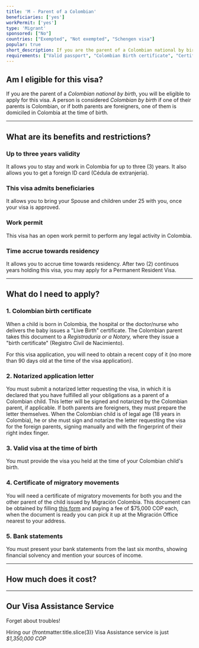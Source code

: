 ```yaml
---
title: 'M - Parent of a Colombian'
beneficiaries: ['yes']
workPermit: ['yes']
type: 'Migrant'
sponsored: ["No"]
countries: ["Exempted", "Not exempted", "Schengen visa"]
popular: true
short_description: If you are the parent of a Colombian national by birth, you will be eligible to apply for this visa.
requirements: ["Valid passport", "Colombian Birth certificate", "Certificate of Migratory Movements", "Notarized Request Letter"]
---
```


## Am I eligible for this visa?

If you are the parent of a *Colombian national by birth*, you will be eligible to apply for this visa.
A person is considered *Colombian by birth* if one of their parents is Colombian, or if both parents are foreigners, one of them is domiciled in Colombia at the time of birth.

---

## What are its benefits and restrictions?

### Up to three years validity

It allows you to stay and work in Colombia for up to three (3) years. It also allows you to get a foreign ID card (Cédula de extranjería).

### This visa admits beneficiaries

It allows you to bring your Spouse and children under 25 with you, once your visa is approved. 

### Work permit

This visa has an open work permit to perform any legal activity in Colombia.

### Time accrue towards residency

It allows you to accrue time towards residency. After two (2) continuos years holding this visa, you may apply for a Permanent Resident Visa. 

---

## What do I need to apply?

### 1. Colombian birth certificate

When a child is born in Colombia, the hospital or the doctor/nurse who delivers the baby issues a "Live Birth" certificate. The Colombian parent takes this document to a *Registraduría or a Notary,* where they issue a "birth certificate" (Registro Civil de Nacimiento).

For this visa application, you will need to obtain a recent copy of it (no more than 90 days old at the time of the visa application).

### 2. Notarized application letter

You must submit a notarized letter requesting the visa, in which it is declared that you have fulfilled all your obligations as a parent of a Colombian child. This letter will be signed and notarized by the Colombian parent, if applicable.
If both parents are foreigners, they must prepare the letter themselves.
When the Colombian child is of legal age (18 years in Colombia), he or she must sign and notarize the letter requesting the visa for the foreign parents, signing manually and with the fingerprint of their right index finger.

### 3. Valid visa at the time of birth

You must provide the visa you held at the time of your Colombian child's birth.

### 4. Certificate of migratory movements

You will need a certificate of migratory movements for both you and the other parent of the child issued by Migración Colombia. This document can be obtained by filling [this form](https://apps.migracioncolombia.gov.co/registro/public/formularioRegistro.jsf) and paying a fee of $75,000 COP each, when the document is ready you can pick it up at the Migración Office nearest to your address.

### 5. Bank statements

You must present your bank statements from the last six months, showing financial solvency and mention your sources of income.


---
## How much does it cost?
<VisaCosts
    studyFees="54"
    issuanceFees="270"
    apostille={false}
    translation={false}
/>

---

## Our Visa Assistance Service

Forget about troubles!

Hiring our {frontmatter.title.slice(3)} Visa Assistance service is just *$1,350,000 COP*